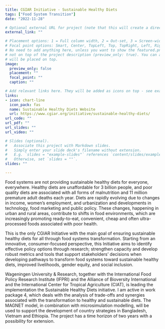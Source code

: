 ```yaml
---
title: CGIAR Initiative - Sustainable Healthy Diets 
tags: ["Food System Transition"]
date: "2022-11-28"

# Optional external URL for project (note that this will create a direct link and replaces the project detail page).
external_link: ""

# Placement options: 1 = Full column width, 2 = Out-set, 3 = Screen-width
# Focal point options: Smart, Center, TopLeft, Top, TopRight, Left, Right, BottomLeft, Bottom, BottomRight
# No need to add anything here, unless you want to show the featured.png picture only in list of projects but
# not on top of the project description (preview_only: true). You can also add a caption to your featured.png that
# will be placed on top.
image:
  preview_only: false
  placement: ""
  focal_point: ""
  caption: ""

# Add relevant links here. They will be added as icons on top - see examples. If there are no links use ""  
links:
- icon: chart-line
  icon_pack: fas
  name: Sustainable Healthy Diets Website
  url: https://www.cgiar.org/initiative/sustainable-healthy-diets/
url_code: ""
url_pdf: ""
url_slides: ""
url_video: ""

# Slides (optional).
#   Associate this project with Markdown slides.
#   Simply enter your slide deck's filename without extension.
#   E.g. `slides = "example-slides"` references `content/slides/example-slides.md`.
#   Otherwise, set `slides = ""`.
slides: ""

---
```

Food systems are not providing sustainable healthy diets for everyone, everywhere. Healthy diets are unaffordable for 3 billion people, and poor quality diets are associated with all forms of malnutrition and 11 million premature adult deaths each year. Diets are rapidly evolving due to changes in income, women’s employment, and urbanization and developments in technology, food marketing and public policy. These changes, happening in urban and rural areas, contribute to shifts in food environments, which are increasingly promoting ready-to-eat, convenient, cheap and often ultra-processed foods associated with poor health.

This is the only CGIAR Initiative with the main goal of ensuring sustainable healthy diets for all through food systems transformation. Starting from an innovative, consumer-focused perspective, this Initiative aims to identify effective policy options through research; strengthen capacity and develop robust metrics and tools that support stakeholders’ decisions when developing pathways to transform food systems toward sustainable healthy diets, improved livelihoods, gender equity, and social inclusion.  

Wageningen University & Research, together with the International Food Policy Research Institute (IFPRI) and the Alliance of Bioversity International and the International Center for Tropical Agriculture (CIAT), is leading the implementation the Sustainable Healthy Diets initiative. I am active in work package 4, which deals with the analysis of trade-offs and synergies associated with the transformation to healthy and sustainable diets. The MAGNET model, in combination with microsimulation modelling, will be used to support the development of country strategies in Bangladesh, Vietnam and Ethiopia. The project has a time horizon of two years with a possibility for extension.
